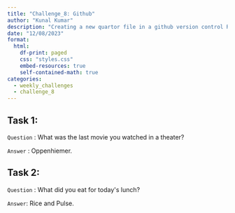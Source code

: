 ```yaml
---
title: "Challenge_8: Github"
author: "Kunal Kumar"
description: "Creating a new quartor file in a github version control R project"
date: "12/08/2023"
format:
  html:
    df-print: paged
    css: "styles.css"
    embed-resources: true
    self-contained-math: true
categories:
  - weekly_challenges
  - challenge_8
---
```


## Task 1:

`Question` : What was the last movie you watched in a theater?

`Answer` : Oppenhiemer.

## Task 2:

`Question` : What did you eat for today\'s lunch?

`Answer`: Rice and Pulse.
